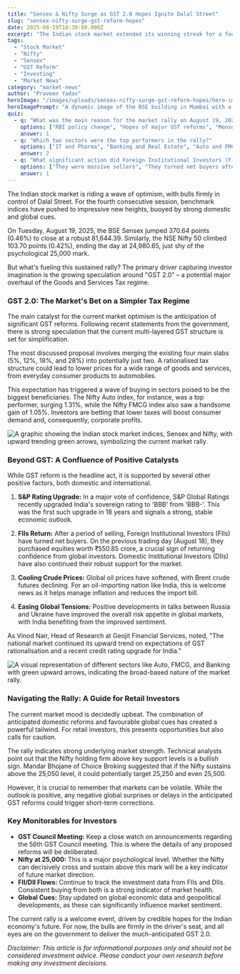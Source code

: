 ```yaml
---
title: "Sensex & Nifty Surge as GST 2.0 Hopes Ignite Dalal Street"
slug: "sensex-nifty-surge-gst-reform-hopes"
date: 2025-08-19T18:30:00.000Z
excerpt: "The Indian stock market extended its winning streak for a fourth day, with the Sensex and Nifty closing higher. The rally is primarily fueled by growing optimism around major GST reforms, a sovereign rating upgrade, and positive global cues."
tags:
  - "Stock Market"
  - "Nifty"
  - "Sensex"
  - "GST Reform"
  - "Investing"
  - "Market News"
category: "market-news"
author: "Praveen Yadav"
heroImage: "/images/uploads/sensex-nifty-surge-gst-reform-hopes/hero-image.jpg"
heroImagePrompt: "A dynamic image of the BSE building in Mumbai with a digital overlay of a rising stock market graph and the Sensex and Nifty logos, symbolizing a bullish market trend."
quiz:
  - q: "What was the main reason for the market rally on August 19, 2025?"
    options: ["RBI policy change", "Hopes of major GST reforms", "Monsoon forecast"]
    answer: 1
  - q: "Which two sectors were the top performers in the rally?"
    options: ["IT and Pharma", "Banking and Real Estate", "Auto and FMCG"]
    answer: 2
  - q: "What significant action did Foreign Institutional Investors (FIIs) take recently?"
    options: ["They were massive sellers", "They turned net buyers after a period of selling", "They stayed out of the market"]
    answer: 1
---
```


The Indian stock market is riding a wave of optimism, with bulls firmly in control of Dalal Street. For the fourth consecutive session, benchmark indices have pushed to impressive new heights, buoyed by strong domestic and global cues.

On Tuesday, August 19, 2025, the BSE Sensex jumped 370.64 points (0.46%) to close at a robust 81,644.39. Similarly, the NSE Nifty 50 climbed 103.70 points (0.42%), ending the day at 24,980.65, just shy of the psychological 25,000 mark.

But what's fueling this sustained rally? The primary driver capturing investor imagination is the growing speculation around "GST 2.0" – a potential major overhaul of the Goods and Services Tax regime.

### GST 2.0: The Market's Bet on a Simpler Tax Regime

The main catalyst for the current market optimism is the anticipation of significant GST reforms. Following recent statements from the government, there is strong speculation that the current multi-layered GST structure is set for simplification.

The most discussed proposal involves merging the existing four main slabs (5%, 12%, 18%, and 28%) into potentially just two. A rationalised tax structure could lead to lower prices for a wide range of goods and services, from everyday consumer products to automobiles.

This expectation has triggered a wave of buying in sectors poised to be the biggest beneficiaries. The Nifty Auto index, for instance, was a top performer, surging 1.31%, while the Nifty FMCG index also saw a handsome gain of 1.05%. Investors are betting that lower taxes will boost consumer demand and, consequently, corporate profits.

![A graphic showing the Indian stock market indices, Sensex and Nifty, with upward trending green arrows, symbolizing the current market rally.](/images/uploads/sensex-nifty-surge-gst-reform-hopes/market-rally.png)

### Beyond GST: A Confluence of Positive Catalysts

While GST reform is the headline act, it is supported by several other positive factors, both domestic and international.

1.  **S&P Rating Upgrade:** In a major vote of confidence, S&P Global Ratings recently upgraded India's sovereign rating to 'BBB' from 'BBB-'. This was the first such upgrade in 18 years and signals a strong, stable economic outlook.

2.  **FIIs Return:** After a period of selling, Foreign Institutional Investors (FIIs) have turned net buyers. On the previous trading day (August 18), they purchased equities worth ₹550.85 crore, a crucial sign of returning confidence from global investors. Domestic Institutional Investors (DIIs) have also continued their robust support for the market.

3.  **Cooling Crude Prices:** Global oil prices have softened, with Brent crude futures declining. For an oil-importing nation like India, this is welcome news as it helps manage inflation and reduces the import bill.

4.  **Easing Global Tensions:** Positive developments in talks between Russia and Ukraine have improved the overall risk appetite in global markets, with India benefiting from the improved sentiment.

As Vinod Nair, Head of Research at Geojit Financial Services, noted, "The national market continued its upward trend on expectations of GST rationalisation and a recent credit rating upgrade for India."

![A visual representation of different sectors like Auto, FMCG, and Banking with green upward arrows, indicating the broad-based nature of the market rally.](/images/uploads/sensex-nifty-surge-gst-reform-hopes/sectoral-gains.png)

### Navigating the Rally: A Guide for Retail Investors

The current market mood is decidedly upbeat. The combination of anticipated domestic reforms and favourable global cues has created a powerful tailwind. For retail investors, this presents opportunities but also calls for caution.

The rally indicates strong underlying market strength. Technical analysts point out that the Nifty holding firm above key support levels is a bullish sign. Mandar Bhojane of Choice Broking suggested that if the Nifty sustains above the 25,050 level, it could potentially target 25,250 and even 25,500.

However, it is crucial to remember that markets can be volatile. While the outlook is positive, any negative global surprises or delays in the anticipated GST reforms could trigger short-term corrections.

### Key Monitorables for Investors

*   **GST Council Meeting:** Keep a close watch on announcements regarding the 56th GST Council meeting. This is where the details of any proposed reforms will be deliberated.
*   **Nifty at 25,000:** This is a major psychological level. Whether the Nifty can decisively cross and sustain above this mark will be a key indicator of future market direction.
*   **FII/DII Flows:** Continue to track the investment data from FIIs and DIIs. Consistent buying from both is a strong indicator of market health.
*   **Global Cues:** Stay updated on global economic data and geopolitical developments, as these can significantly influence market sentiment.

The current rally is a welcome event, driven by credible hopes for the Indian economy's future. For now, the bulls are firmly in the driver's seat, and all eyes are on the government to deliver the much-anticipated GST 2.0.

*Disclaimer: This article is for informational purposes only and should not be considered investment advice. Please conduct your own research before making any investment decisions.*